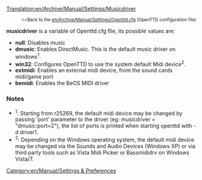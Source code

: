 [[Translation:en/Archive/Manual/Settings/Musicdriver]]

:<small><<Back to the [[en/Archive/Manual/Settings/Openttd.cfg]] (OpenTTD configuration file)</small>

'''musicdriver''' is a variable of Openttd.cfg file, its possible values are:

* '''null''': Disables music
* '''dmusic''': Enables DirectMusic. This is the default music driver on windows<sup>1</sup>.
* '''win32''': Configures OpenTTD to use the system default Midi device<sup>2</sup>. 
* '''extmidi''': Enables an external midi device, from the sound cards midi/game port
* '''bemidi''': Enables the BeOS MIDI driver


=== Notes ===
*<sup>1</sup>: Starting from r25269, the default midi device may be changed by passing 'port' parameter to the driver (eg: musicdriver = "dmusic:port=2"), the list of ports is printed when starting openttd with -d driver1.
*<sup>2</sup>: Depending on the Windows operating system, the default midi device may be changed via the Sounds and Audio Devices (Windows XP) or via third party tools such as Vista Midi Picker or Bassmididrv on Windows Vista/7.

[[Category:en/Manual/Settings & Preferences]]